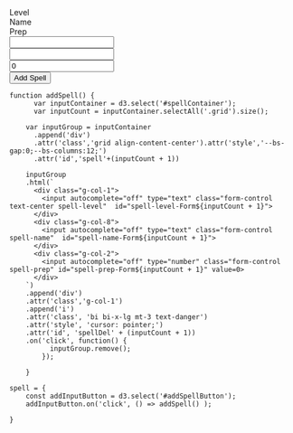 ```{=html}

    <div id="spellContainer" class="mb-3">
        
    <div class="grid g-0 justify-content-center " style="--bs-gap:0; --bs-columns:12">
    <!-- labels -->
      <div class="g-col-1">
        Level
      </div>
      <div class="g-col-8">
        Name
      </div>
      <div class="g-col-2">
        Prep
      </div>   
      <div class="g-col-1"> 
            <span></span>
      </div> 


      <div class="g-col-1">
        <input autocomplete="off" type="text" class="form-control  text-center spell-level"  id="spell-level-Form1">
      </div>
      <div class="g-col-8">
        <input autocomplete="off" type="text" class="form-control spell-name"  id="spell-name-Form1">
      </div>
      <div class="g-col-2">
        <input autocomplete="off" type="number" class="form-control spell-prep" id="spell-prep-Form1" value=0>
      </div>  
      <div class="g-col-1"> 
            <span></span>
      </div>    
    </div>
    </div>

    <div class="input-group  input-group-sm mb-3">
        <button id="addSpellButton" class="btn btn-primary rounded">Add Spell</button>
    </div>
```

```ojs

function addSpell() {
      var inputContainer = d3.select('#spellContainer');
      var inputCount = inputContainer.selectAll('.grid').size();

    var inputGroup = inputContainer
      .append('div')
      .attr('class','grid align-content-center').attr('style','--bs-gap:0;--bs-columns:12;')
      .attr('id','spell'+(inputCount + 1))

    inputGroup
    .html(`
      <div class="g-col-1">
        <input autocomplete="off" type="text" class="form-control text-center spell-level"  id="spell-level-Form${inputCount + 1}">
      </div>
      <div class="g-col-8">
        <input autocomplete="off" type="text" class="form-control  spell-name"  id="spell-name-Form${inputCount + 1}">
      </div>
      <div class="g-col-2">
        <input autocomplete="off" type="number" class="form-control  spell-prep" id="spell-prep-Form${inputCount + 1}" value=0>
      </div> 
    `)
    .append('div')
    .attr('class','g-col-1')
    .append('i')
    .attr('class', 'bi bi-x-lg mt-3 text-danger')
    .attr('style', 'cursor: pointer;')
    .attr('id', 'spellDel' + (inputCount + 1))
    .on('click', function() {
          inputGroup.remove();
        });
      
    }

spell = {
    const addInputButton = d3.select('#addSpellButton');
    addInputButton.on('click', () => addSpell() );

}
```